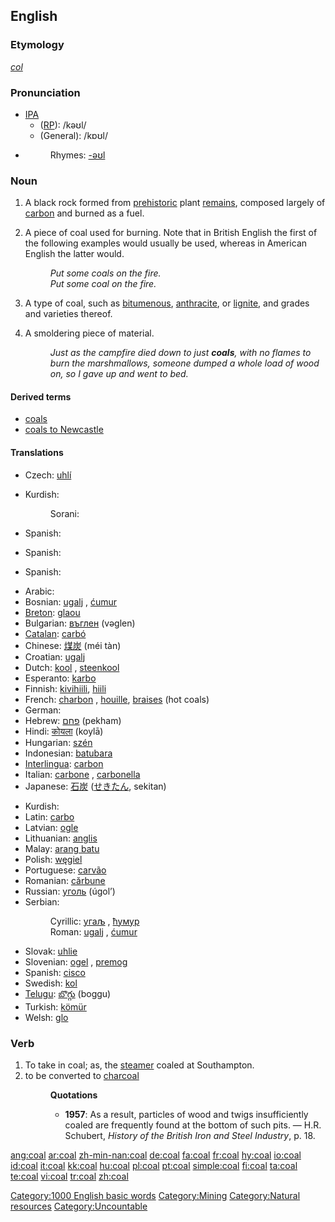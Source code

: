 ==English==

===Etymology===
{{OE.}} ''[[col#Old English|col]]''

===Pronunciation===
*[[IPA|IPA]]
**([[received pronunciation|RP]]): /kəʊl/
**(General): /kɒʊl/
*{{audio|en-us-coal.ogg|Audio (US)}}
*:Rhymes: [[Rhymes:English:-əʊl|-əʊl]]

===Noun===
{{wikipedia}}
{{en-noun|pl=[[coal]] or [[coals]]}}

# {{uncountable}} A black rock formed from [[prehistoric]] plant [[remains]], composed largely of [[carbon]] and burned as a fuel.
# {{countable}} A piece of coal used for burning. Note that in British English the first of the following examples would usually be used, whereas in American English the latter would.
#:''Put some coals on the fire.''
#:''Put some coal on the fire.''
# {{countable}} A type of coal, such as [[bitumenous]], [[anthracite]], or [[lignite]], and grades and varieties thereof.
# {{countable}} A smoldering piece of material.
#:''Just as the campfire died down to just '''coals''', with no flames to burn the marshmallows, someone dumped a whole load of wood on, so I gave up and went to bed.''

====Derived terms====
* [[coals]]
* [[coals to Newcastle]]

====Translations====
{{trans-top|uncountable carbon rock}}
* Czech: [[uhlí]] {{n}}
{{trans-mid}}
* Kurdish:
*: Sorani: {{t|ku|خه‌ڵوزی به‌رد|tr=xelluzî berd|sc=KUchar}}
* Spanish: {{t+|es|carbón|m}}
{{trans-bottom}}

{{trans-top|countable carbon rock}}
{{trans-mid}}
* Spanish: {{t+|es|carbón|m}}
{{trans-bottom}}

{{trans-top|smoldering material}}
{{trans-mid}}
* Spanish: {{t+|es|brasa|f}}
{{trans-bottom}}

{{checktrans-top}}
* Arabic: {{ARchar|[[فحم]]}}
* Bosnian: [[ugalj#Bosnian|ugalj]] {{m}}, [[ćumur#Bosnian|ćumur]] {{m}}
* [[Breton]]: [[glaou]]
* Bulgarian: [[въглен]] (vəglen) {{m}}
* [[Catalan]]: [[carbó]] {{m}}
* Chinese: [[煤炭]] (méi tàn)
* Croatian: [[ugalj#Croatian|ugalj]] {{m}}
* Dutch: [[kool]] {{m}}, [[steenkool]] {{m}}
* Esperanto: [[karbo]]
* Finnish: [[kivihiili]], [[hiili]]
* French: [[charbon]] {{m}}, [[houille]], [[braises]] {{f}} (hot coals)
* German: {{t+|de|Kohle}} {{f}}
* Hebrew: [[פחם]] (pekham) {{m}}
* Hindi: [[कोयला]] (koylā)
* Hungarian: [[szén]]
* Indonesian: [[batu]][[bara]]
* [[Interlingua]]: [[carbon]]
* Italian: [[carbone]] {{m}}, [[carbonella]] {{f}}
* Japanese: [[石炭]] ([[せきたん]], sekitan)
{{trans-mid}}
* Kurdish: {{t|ku|kumirr}} {{f}}
* Latin: [[carbo]] {{m}}
* Latvian: [[ogle]]
* Lithuanian: [[anglis]]
* Malay: [[arang batu]]
* Polish: [[węgiel]] {{m}}
* Portuguese: [[carvão]] {{m}}
* Romanian: [[cărbune]] {{m}}
* Russian: [[уголь]] (úgol’) {{m}}
* Serbian:
*: Cyrillic: [[угаљ#Serbian|угаљ]] {{m}}, [[ћумур#Serbian|ћумур]] {{m}}
*: Roman: [[ugalj#Serbian|ugalj]] {{m}}, [[ćumur#Serbian|ćumur]] {{m}}
* Slovak: [[uhlie]] {{n}}
* Slovenian: [[ogel]] {{m}}, [[premog]] {{m}}
* Spanish: [[cisco]]
* Swedish: [[kol]]
* [[Telugu]]: [[బొగ్గు]] (boggu)
* Turkish: [[kömür]]
* Welsh: [[glo]] {{m}}
{{trans-bottom}}

===Verb===
{{en-verb}}

# To take in coal; as, the [[steamer]] coaled at Southampton.
# to be converted to [[charcoal]]
#:'''Quotations'''
#:*'''1957''': As a result, particles of wood and twigs insufficiently coaled are frequently found at the bottom of such pits. &mdash; H.R. Schubert, ''History of the British Iron and Steel Industry'', p. 18.

[[Category:1000 English basic words]]
[[Category:Mining]]
[[Category:Natural resources]]
[[Category:Uncountable]]

[[ang:coal]]
[[ar:coal]]
[[zh-min-nan:coal]]
[[de:coal]]
[[fa:coal]]
[[fr:coal]]
[[hy:coal]]
[[io:coal]]
[[id:coal]]
[[it:coal]]
[[kk:coal]]
[[hu:coal]]
[[pl:coal]]
[[pt:coal]]
[[simple:coal]]
[[fi:coal]]
[[ta:coal]]
[[te:coal]]
[[vi:coal]]
[[tr:coal]]
[[zh:coal]]